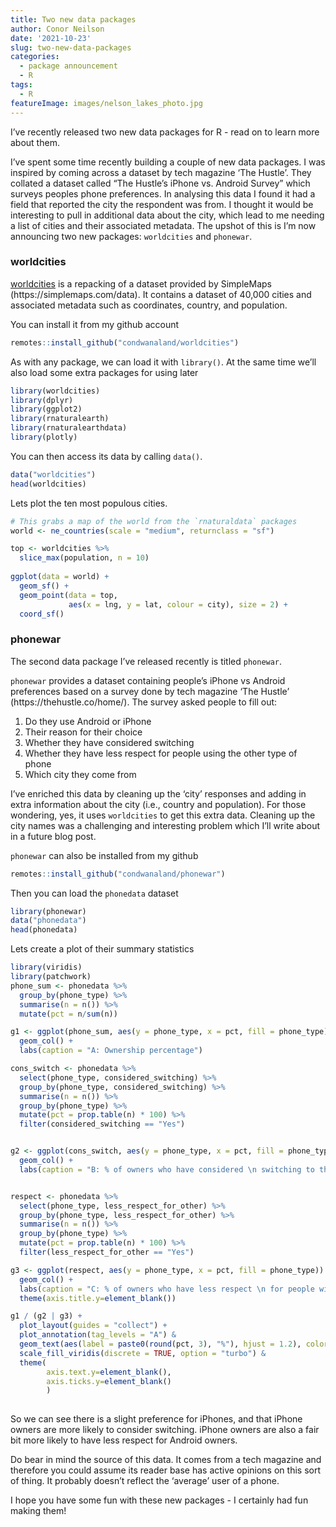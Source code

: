 ```yaml
---
title: Two new data packages
author: Conor Neilson
date: '2021-10-23'
slug: two-new-data-packages
categories:
  - package announcement
  - R
tags:
  - R
featureImage: images/nelson_lakes_photo.jpg
---
```


I've recently released two new data packages for R - read on to learn more about them. 

<!--more-->

I've spent some time recently building a couple of new data packages. I was inspired by coming across a dataset by tech magazine 'The Hustle'. They collated a dataset called "The Hustle's iPhone vs. Android Survey" which surveys peoples phone preferences. In analysing this data I found it had a field that reported the city the respondent was from. I thought it would be interesting to pull in additional data about the city, which lead to me needing a list of cities and their associated metadata. The upshot of this is I'm now announcing two new packages: `worldcities` and `phonewar`.



### worldcities

[worldcities](https://github.com/condwanaland/worldcities) is a repacking of a dataset provided by SimpleMaps (https://simplemaps.com/data). It contains a dataset of 40,000 cities and associated metadata such as coordinates, country, and population.

You can install it from my github account

```r
remotes::install_github("condwanaland/worldcities")
```

As with any package, we can load it with `library()`. At the same time we'll also load some extra packages for using later

```r
library(worldcities)
library(dplyr)
library(ggplot2)
library(rnaturalearth)
library(rnaturalearthdata)
library(plotly)
```

You can then access its data by calling `data()`.

```r
data("worldcities")
head(worldcities)
```
Lets plot the ten most populous cities. 

```r
# This grabs a map of the world from the `rnaturaldata` packages
world <- ne_countries(scale = "medium", returnclass = "sf")

top <- worldcities %>% 
  slice_max(population, n = 10)
  
ggplot(data = world) +
  geom_sf() +
  geom_point(data = top,
             aes(x = lng, y = lat, colour = city), size = 2) +
  coord_sf()

```


### phonewar

The second data package I've released recently is titled `phonewar`. 

`phonewar` provides a dataset containing people's iPhone vs Android preferences based on a survey done by tech magazine ‘The Hustle’ (https://thehustle.co/home/). The survey asked people to fill out:

1. Do they use Android or iPhone
1. Their reason for their choice
1. Whether they have considered switching
1. Whether they have less respect for people using the other type of phone
1. Which city they come from

I've enriched this data by cleaning up the 'city' responses and adding in extra information about the city (i.e., country and population). For those wondering, yes, it uses `worldcities` to get this extra data. Cleaning up the city names was a challenging and interesting problem which I'll write about in a future blog post. 

`phonewar` can also be installed from my github

```r
remotes::install_github("condwanaland/phonewar")
```


Then you can load the `phonedata` dataset

```r
library(phonewar)
data("phonedata")
head(phonedata)
```

Lets create a plot of their summary statistics

```r
library(viridis)
library(patchwork)
phone_sum <- phonedata %>% 
  group_by(phone_type) %>% 
  summarise(n = n()) %>% 
  mutate(pct = n/sum(n))

g1 <- ggplot(phone_sum, aes(y = phone_type, x = pct, fill = phone_type)) +
  geom_col() +
  labs(caption = "A: Ownership percentage")

cons_switch <- phonedata %>% 
  select(phone_type, considered_switching) %>% 
  group_by(phone_type, considered_switching) %>% 
  summarise(n = n()) %>% 
  group_by(phone_type) %>% 
  mutate(pct = prop.table(n) * 100) %>% 
  filter(considered_switching == "Yes")


g2 <- ggplot(cons_switch, aes(y = phone_type, x = pct, fill = phone_type)) +
  geom_col() +
  labs(caption = "B: % of owners who have considered \n switching to the other phone type")


respect <- phonedata %>% 
  select(phone_type, less_respect_for_other) %>% 
  group_by(phone_type, less_respect_for_other) %>% 
  summarise(n = n()) %>% 
  group_by(phone_type) %>% 
  mutate(pct = prop.table(n) * 100) %>% 
  filter(less_respect_for_other == "Yes")

g3 <- ggplot(respect, aes(y = phone_type, x = pct, fill = phone_type)) +
  geom_col() +
  labs(caption = "C: % of owners who have less respect \n for people with the other phone type") +
  theme(axis.title.y=element_blank())

g1 / (g2 | g3) +
  plot_layout(guides = "collect") +
  plot_annotation(tag_levels = "A") &
  geom_text(aes(label = paste0(round(pct, 3), "%"), hjust = 1.2), color = "grey") &
  scale_fill_viridis(discrete = TRUE, option = "turbo") &
  theme(
        axis.text.y=element_blank(),
        axis.ticks.y=element_blank()
        )
  
```

So we can see there is a slight preference for iPhones, and that iPhone owners are more likely to consider switching. iPhone owners are also a fair bit more likely to have less respect for Android owners.

Do bear in mind the source of this data. It comes from a tech magazine and therefore you could assume its reader base has active opinions on this sort of thing. It probably doesn't reflect the 'average' user of a phone. 


I hope you have some fun with these new packages - I certainly had fun making them!